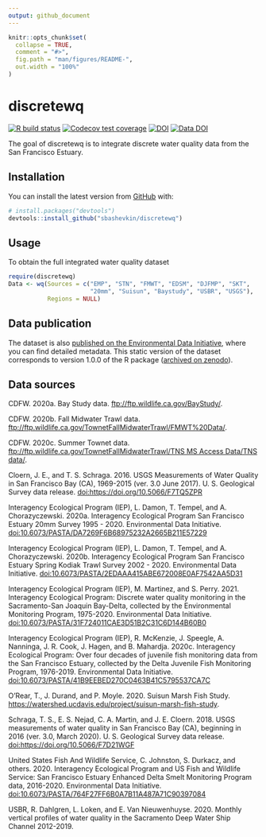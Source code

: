 ```yaml
---
output: github_document
---
```


<!-- README.md is generated from README.Rmd. Please edit that file -->

```r
knitr::opts_chunk$set(
  collapse = TRUE,
  comment = "#>",
  fig.path = "man/figures/README-",
  out.width = "100%"
)
```

# discretewq

<!-- badges: start -->
[![R build status](https://github.com/sbashevkin/discretewq/workflows/R-CMD-check/badge.svg)](https://github.com/sbashevkin/discretewq/actions)
[![Codecov test coverage](https://codecov.io/gh/sbashevkin/discretewq/branch/main/graph/badge.svg)](https://codecov.io/gh/sbashevkin/discretewq?branch=main)
[![DOI](https://zenodo.org/badge/309747392.svg)](https://zenodo.org/badge/latestdoi/309747392)
[![Data DOI](https://img.shields.io/badge/Data%20publication%20DOI-10.6073/pasta/1694ea7f9ef9cc8619b01c3588029683-blue.svg)](https://portal.edirepository.org/nis/mapbrowse?scope=edi&identifier=731)
<!-- badges: end -->


The goal of discretewq is to integrate discrete water quality data from the San Francisco Estuary. 

## Installation

You can install the latest version from [GitHub](https://github.com/) with:

``` r
# install.packages("devtools")
devtools::install_github("sbashevkin/discretewq")
```

## Usage

To obtain the full integrated water quality dataset
``` r
require(discretewq)
Data <- wq(Sources = c("EMP", "STN", "FMWT", "EDSM", "DJFMP", "SKT",
                       "20mm", "Suisun", "Baystudy", "USBR", "USGS"),
           Regions = NULL)
```

## Data publication

The dataset is also [published on the Environmental Data Initiative](https://portal.edirepository.org/nis/mapbrowse?scope=edi&identifier=731), where you can find detailed metadata. This static version of the dataset corresponds to version 1.0.0 of the R package ([archived on zenodo](https://zenodo.org/record/4631924)). 


## Data sources

CDFW. 2020a. Bay Study data. [ftp://ftp.wildlife.ca.gov/BayStudy/](ftp://ftp.wildlife.ca.gov/BayStudy/).

CDFW. 2020b. Fall Midwater Trawl data. [ftp://ftp.wildlife.ca.gov/TownetFallMidwaterTrawl/FMWT%20Data/](ftp://ftp.wildlife.ca.gov/TownetFallMidwaterTrawl/FMWT%20Data/).

CDFW. 2020c. Summer Townet data. [ftp://ftp.wildlife.ca.gov/TownetFallMidwaterTrawl/TNS MS Access Data/TNS data/](ftp://ftp.wildlife.ca.gov/TownetFallMidwaterTrawl/TNS MS Access Data/TNS data/).

Cloern, J. E., and T. S. Schraga. 2016. USGS Measurements of Water Quality in San Francisco Bay (CA), 1969-2015 (ver. 3.0 June 2017). U. S. Geological Survey data release. [doi:https://doi.org/10.5066/F7TQ5ZPR](https://doi.org/10.5066/F7TQ5ZPR)

Interagency Ecological Program (IEP), L. Damon, T. Tempel, and A. Chorazyczewski. 2020a. Interagency Ecological Program San Francisco Estuary 20mm Survey 1995 - 2020. Environmental Data Initiative. [doi:10.6073/PASTA/DA7269F6B68975232A2665B211E57229](https://portal.edirepository.org/nis/mapbrowse?scope=edi&identifier=535&revision=2)

Interagency Ecological Program (IEP), L. Damon, T. Tempel, and A. Chorazyczewski. 2020b. Interagency Ecological Program San Francisco Estuary Spring Kodiak Trawl Survey 2002 - 2020. Environmental Data Initiative. [doi:10.6073/PASTA/2EDAAA415ABE672008E0AF7542AA5D31](https://portal.edirepository.org/nis/mapbrowse?scope=edi&identifier=527&revision=2)

Interagency Ecological Program (IEP), M. Martinez, and S. Perry. 2021. Interagency Ecological Program: Discrete water quality monitoring in the Sacramento-San Joaquin Bay-Delta, collected by the Environmental Monitoring Program, 1975-2020. Environmental Data Initiative. [doi:10.6073/PASTA/31F724011CAE3D51B2C31C6D144B60B0](https://portal.edirepository.org/nis/mapbrowse?scope=edi&identifier=458&revision=4)

Interagency Ecological Program (IEP), R. McKenzie, J. Speegle, A. Nanninga, J. R. Cook, J. Hagen, and B. Mahardja. 2020c. Interagency Ecological Program: Over four decades of juvenile fish monitoring data from the San Francisco Estuary, collected by the Delta Juvenile Fish Monitoring Program, 1976-2019. Environmental Data Initiative. [doi:10.6073/PASTA/41B9EEBED270C0463B41C5795537CA7C](https://portal.edirepository.org/nis/mapbrowse?packageid=edi.244.4)

O’Rear, T., J. Durand, and P. Moyle. 2020. Suisun Marsh Fish Study. [https://watershed.ucdavis.edu/project/suisun-marsh-fish-study](https://watershed.ucdavis.edu/project/suisun-marsh-fish-study).

Schraga, T. S., E. S. Nejad, C. A. Martin, and J. E. Cloern. 2018. USGS measurements of water quality in San Francisco Bay (CA), beginning in 2016 (ver. 3.0, March 2020). U. S. Geological Survey data release. [doi:https://doi.org/10.5066/F7D21WGF](https://doi.org/10.5066/F7D21WGF)

United States Fish And Wildlife Service, C. Johnston, S. Durkacz, and others. 2020. Interagency Ecological Program and US Fish and Wildlife Service: San Francisco Estuary Enhanced Delta Smelt Monitoring Program data, 2016-2020. Environmental Data Initiative. [doi:10.6073/PASTA/764F27FF6B0A7B11A487A71C90397084](https://portal.edirepository.org/nis/mapbrowse?packageid=edi.415.3)

USBR, R. Dahlgren, L. Loken, and E. Van Nieuwenhuyse. 2020. Monthly vertical profiles of water quality in the Sacramento Deep Water Ship Channel 2012-2019.
